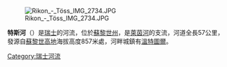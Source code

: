 [[Image:Rikon_-_Töss_IMG_2734.JPG|right]]

'''特斯河'''（{{lang-de|die Töss}}）是[[瑞士|瑞士]]的河流，位於[[蘇黎世州|蘇黎世州]]，是[[萊茵河|萊茵河]]的支流，河道全長57公里，發源自[[蘇黎世高地|蘇黎世高地]]海拔高度857米處，河畔城鎮有[[溫特圖爾|溫特圖爾]]。

{{Coord|47|33|6|N|8|33|14|E|type:river_region:CH-ZH|display=title}}

{{Switzerland-geo-stub}}
[[Category:瑞士河流|Category:瑞士河流]]